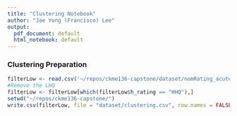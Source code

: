 ```yaml
---
title: "Clustering Notebook"
author: "Jae Yong (Francisco) Lee"
output:
  pdf_document: default
  html_notebook: default
---
```


### Clustering Preparation
```r
filterLow <- read.csv('~/repos/ckme136-capstone/dataset/nomRating_acute.csv')
#Remove the LHQ
filterLow <- filterLow[which(filterLow$h_rating == "HHQ"),]
setwd("~/repos/ckme136-capstone/")
write.csv(filterLow, file = "dataset/clustering.csv", row.names = FALSE)
```